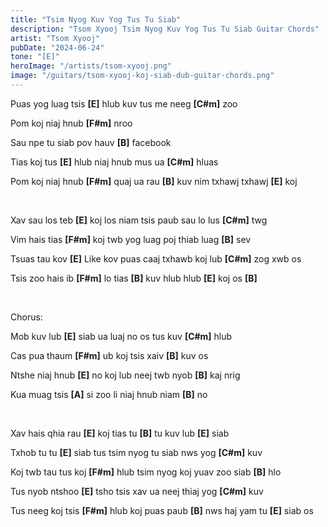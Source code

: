 ```yaml
---
title: "Tsim Nyog Kuv Yog Tus Tu Siab"
description: "Tsom Xyooj Tsim Nyog Kuv Yog Tus Tu Siab Guitar Chords"
artist: "Tsom Xyooj"
pubDate: "2024-06-24"
tone: "[E]"
heroImage: "/artists/tsom-xyooj.png"
image: "/guitars/tsom-xyooj-koj-siab-dub-guitar-chords.png"
---
```


Puas yog luag tsis <b>[E]</b> hlub kuv tus me neeg <b>[C#m]</b> zoo

Pom koj niaj hnub <b>[F#m]</b> nroo

Sau npe tu siab pov hauv <b>[B]</b> facebook

Tias koj tus <b>[E]</b> hlub niaj hnub mus ua <b>[C#m]</b> hluas

Pom koj niaj hnub <b>[F#m]</b> quaj ua rau <b>[B]</b> kuv nim txhawj txhawj <b>[E]</b> koj

<br />

Xav sau los teb <b>[E]</b> koj los niam tsis paub sau lo lus <b>[C#m]</b> twg

Vim hais tias <b>[F#m]</b> koj twb yog luag poj thiab luag <b>[B]</b> sev

Tsuas tau kov <b>[E]</b> Like kov puas caaj txhawb koj lub <b>[C#m]</b> zog xwb os

Tsis zoo hais ib <b>[F#m]</b> lo tias <b>[B]</b> kuv hlub hlub <b>[E]</b> koj os <b>[B]</b>

<br />

Chorus:

Mob kuv lub <b>[E]</b> siab ua luaj no os tus kuv <b>[C#m]</b> hlub

Cas pua thaum <b>[F#m]</b> ub koj tsis xaiv <b>[B]</b> kuv os

Ntshe niaj hnub <b>[E]</b> no koj lub neej twb nyob <b>[B]</b> kaj nrig

Kua muag tsis <b>[A]</b> si zoo li niaj hnub niam <b>[B]</b> no

<br />

Xav hais qhia rau <b>[E]</b> koj tias tu <b>[B]</b> tu kuv lub <b>[E]</b> siab

Txhob tu tu <b>[E]</b> siab tus tsim nyog tu siab nws yog <b>[C#m]</b> kuv

Koj twb tau tus koj <b>[F#m]</b> hlub tsim nyog koj yuav zoo siab <b>[B]</b> hlo

Tus nyob ntshoo <b>[E]</b> tsho tsis xav ua neej thiaj yog <b>[C#m]</b> kuv

Tus neeg koj tsis <b>[F#m]</b> hlub koj puas paub <b>[B]</b> nws haj yam tu <b>[E]</b> siab os
